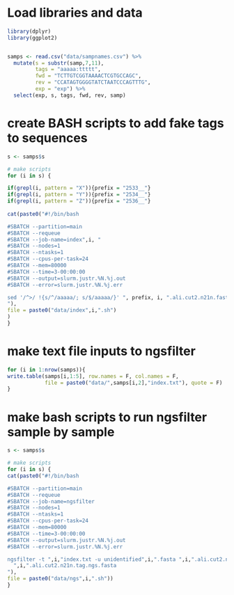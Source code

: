 # Load libraries and data
```r
library(dplyr)
library(ggplot2)


samps <- read.csv("data/sampnames.csv") %>%
  mutate(s = substr(samp,7,11),
         tags = "aaaaa:ttttt",
         fwd = "TCTTGTCGGTAAAACTCGTGCCAGC",
         rev = "CCATAGTGGGGTATCTAATCCCAGTTTG",
         exp = "exp") %>%
  select(exp, s, tags, fwd, rev, samp)

```

# create BASH scripts to add fake tags to sequences
```r

s <- samps$s

# make scripts
for (i in s) {

if(grepl(i, pattern = "X")){prefix = "2533__"}
if(grepl(i, pattern = "Y")){prefix = "2534__"}
if(grepl(i, pattern = "Z")){prefix = "2536__"}
  
cat(paste0("#!/bin/bash

#SBATCH --partition=main
#SBATCH --requeue
#SBATCH --job-name=index",i, "
#SBATCH --nodes=1
#SBATCH --ntasks=1
#SBATCH --cpus-per-task=24
#SBATCH --mem=80000
#SBATCH --time=3-00:00:00
#SBATCH --output=slurm.justr.%N.%j.out
#SBATCH --error=slurm.justr.%N.%j.err

sed '/^>/ !{s/^/aaaaa/; s/$/aaaaa/}' ", prefix, i, ".ali.cut2.n21n.fasta > ", i, ".ali.cut2.n21n.tag.fasta
"),
file = paste0("data/index",i,".sh")
)
}
```

# make text file inputs to ngsfilter
```r

for (i in 1:nrow(samps)){
write.table(samps[i,1:5], row.names = F, col.names = F, 
            file = paste0("data/",samps[i,2],"index.txt"), quote = F)
}
```

# make bash scripts to run ngsfilter sample by sample
```r
s <- samps$s

# make scripts
for (i in s) {
cat(paste0("#!/bin/bash

#SBATCH --partition=main
#SBATCH --requeue
#SBATCH --job-name=ngsfilter
#SBATCH --nodes=1
#SBATCH --ntasks=1
#SBATCH --cpus-per-task=24
#SBATCH --mem=80000
#SBATCH --time=3-00:00:00
#SBATCH --output=slurm.justr.%N.%j.out
#SBATCH --error=slurm.justr.%N.%j.err

ngsfilter -t ",i,"index.txt -u unidentified",i,".fasta ",i,".ali.cut2.n21n.tag.fasta > \\
  ",i,".ali.cut2.n21n.tag.ngs.fasta
"),
file = paste0("data/ngs",i,".sh"))
}
```



